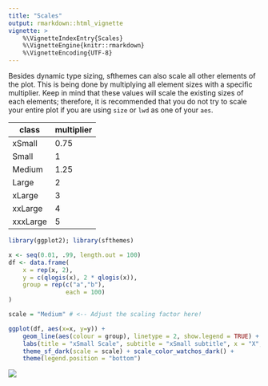 ```yaml
---
title: "Scales"
output: rmarkdown::html_vignette
vignette: >
    %\VignetteIndexEntry{Scales}
    %\VignetteEngine{knitr::rmarkdown}
    %\VignetteEncoding{UTF-8}
---
```


Besides dynamic type sizing, sfthemes can also scale all other elements of the plot. This is being done by multiplying all element sizes with a specific multiplier. Keep in mind that these values will scale the existing sizes of each elements; therefore, it is recommended that you do not try to scale your entire plot if you are using `size` or `lwd` as one of your `aes`.

| class| multiplier |
|------|-----|
| xSmall | 0.75 |
| Small | 1 |
| Medium | 1.25 |
| Large | 2 |
| xLarge | 3 |
| xxLarge | 4 |
| xxxLarge | 5 |

```R
library(ggplot2); library(sfthemes)

x <- seq(0.01, .99, length.out = 100)
df <- data.frame(
    x = rep(x, 2),
    y = c(qlogis(x), 2 * qlogis(x)),
    group = rep(c("a","b"),
                each = 100)
)

scale = "Medium" # <-- Adjust the scaling factor here!

ggplot(df, aes(x=x, y=y)) +
    geom_line(aes(colour = group), linetype = 2, show.legend = TRUE) +
    labs(title = "xSmall Scale", subtitle = "xSmall subtitle", x = "X", y = "Y", color = "Group") +
    theme_sf_dark(scale = scale) + scale_color_watchos_dark() +
    theme(legend.position = "bottom") 
```

![](images/plot_scaling.png)
